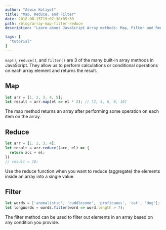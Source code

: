 ```yaml
---
author: "Aswin Koliyot"
title: "Map, Reduce, and Filter"
date: 2018-08-15T19:07:38+05:30
path: /blog/array-map-filter-reduce
description: "Learn about JavaScript Array methods: Map, Filter and Reduce"

tags: [
  "tutorial"
]
---
```


```map()```, ```reduce()```, and ```filter()``` are 3 of the many built-in array methods in JavaScript. They allow us to perform calculations or conditional operations on each array element and returns the result.

## Map
```javascript
let arr = [1, 2, 3, 4, 5];
let result = arr.map(el => el * 2); // [2, 4, 6, 8, 10]
```

The map method returns an array after performing some operation on each item on the array. 

## Reduce
```javascript
let arr = [1, 2, 3, 4];
let result = arr.reduce((acc, el) => {
  return acc + el;
})
// result = 10;
```
Use the reduce function when you want to reduce (aggregate) the elements inside an array into a single value.

## Filter
```javascript
let words = ['anomalistic', 'cuddlesome', 'proficuous', 'cat', 'dog'];
let longWords = words.filter(word => word.length > 7);
```
The filter method can be used to filter out elements in an array based on any condition you provide.